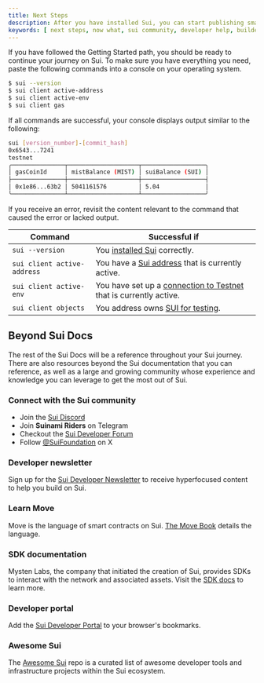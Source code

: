 ```yaml
---
title: Next Steps
description: After you have installed Sui, you can start publishing smart contracts and join the community of other Sui builders.
keywords: [ next steps, now what, sui community, developer help, builder help ]
---
```


If you have followed the Getting Started path, you should be ready to continue your journey on Sui. To make sure you have everything you need, paste the following commands into a console on your operating system. 

```sh
$ sui --version
$ sui client active-address
$ sui client active-env
$ sui client gas
```

If all commands are successful, your console displays output similar to the following:

```sh
sui [version_number]-[commit_hash]
0x6543...7241
testnet
╭───────────────┬────────────────────┬──────────────────╮
│ gasCoinId     │ mistBalance (MIST) │ suiBalance (SUI) │
├───────────────┼────────────────────┼──────────────────┤
│ 0x1e86...63b2 │ 5041161576         │ 5.04             │
╰───────────────┴────────────────────┴──────────────────╯
```

If you receive an error, revisit the content relevant to the command that caused the error or lacked output.

| Command | Successful if |
| ------- | -------------- |
| `sui --version` | You [installed Sui](/guides/developer/getting-started/sui-install.mdx) correctly. |
| `sui client active-address` | You have a [Sui address](/guides/developer/getting-started/get-address.mdx) that is currently active. |
| `sui client active-env` | You have set up a [connection to Testnet](/guides/developer/getting-started/connect.mdx) that is currently active. |
| `sui client objects` | You address owns [SUI for testing](/guides/developer/getting-started/get-coins.mdx). |

## Beyond Sui Docs

The rest of the Sui Docs will be a reference throughout your Sui journey. There are also resources beyond the Sui documentation that you can reference, as well as a large and growing community whose experience and knowledge you can leverage to get the most out of Sui. 

### Connect with the Sui community

- Join the [Sui Discord](https://discord.gg/sui) 
- Join **Suinami Riders** on Telegram
- Checkout the [Sui Developer Forum](https://forums.sui.io/)
- Follow [@SuiFoundation](https://twitter.com/@SuiFoundation) on X

### Developer newsletter

Sign up for the [Sui Developer Newsletter](https://sui.io/dev-newsletter) to receive hyperfocused content to help you build on Sui.

### Learn Move

Move is the language of smart contracts on Sui. [The Move Book](https://move-book.com/) details the language.

### SDK documentation

Mysten Labs, the company that initiated the creation of Sui, provides SDKs to interact with the network and associated assets. Visit the [SDK docs](https://sdk.mystenlabs.com/typescript) to learn more.

### Developer portal

Add the [Sui Developer Portal](https://sui.io/developers) to your browser's bookmarks.

### Awesome Sui

The [Awesome Sui](/resources/awesome-sui.mdx) repo is a curated list of awesome developer tools and infrastructure projects within the Sui ecosystem. 

